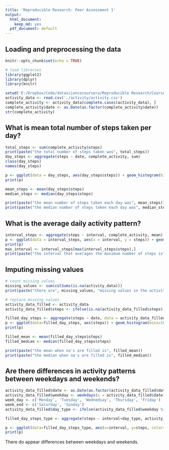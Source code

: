 ```yaml
---
title: 'Reproducible Research: Peer Assessment 1'
output:
  html_document:
    keep_md: yes
  pdf_document: default
---
```



## Loading and preprocessing the data

```r
knitr::opts_chunk$set(echo = TRUE)

# load libraries
library(ggplot2)
library(dplyr)
library(knitr)
```

```r
setwd('E:/Dropbox/Code/datasciencecoursera/Reproducible Research/Course Project 1/RepData_PeerAssessment1')
activity_data <- read.csv('./activity/activity.csv')
complete_activity <- activity_data[complete.cases(activity_data), ]
complete_activity$date <- as.Date(as.factor(complete_activity$date))
str(complete_activity)
```

## What is mean total number of steps taken per day?
```r
total_steps <- sum(complete_activity$steps)
print(paste("the total number of steps taken was", total_steps))
day_steps <- aggregate(steps ~ date, complete_activity, sum)
class(day_steps)
names(day_steps)

p <- ggplot(data = day_steps, aes(day_steps$steps)) + geom_histogram(bins=10)
print(p)

mean_steps <- mean(day_steps$steps)
median_steps <- median(day_steps$steps)

print(paste("the mean number of steps taken each day was", mean_steps))
print(paste("the median number of steps taken each day was", median_steps))
```


## What is the average daily activity pattern?
```r
interval_steps <- aggregate(steps ~ interval, complete_activity, mean)
p <- ggplot(data = interval_steps, aes(x = interval, y = steps)) + geom_line()
print(p)
max_interval <- interval_steps[max(interval_steps$steps),]
print(paste("the interval that averages the maximum number of steps is", max_interval$interval))
```


## Imputing missing values
```r
# count missing values
missing_values <- sum(colSums(is.na(activity_data)))
print(paste("there are", missing_values, "missing values in the activity data"))

# replace missing values
activity_data_filled <- activity_data
activity_data_filled$steps <- ifelse(is.na(activity_data_filled$steps), mean(activity_data_filled$steps, na.rm=TRUE), activity_data_filled$steps)

filled_day_steps <- aggregate(steps ~ date, data = activity_data_filled, sum)
p <- ggplot(data=filled_day_steps, aes(steps)) + geom_histogram(bins=10)
print(p)

filled_mean <- mean(filled_day_steps$steps)
filled_median <- median(filled_day_steps$steps)

print(paste("the mean when na's are filled is", filled_mean))
print(paste("the median when na's are filled is", filled_median))
```


## Are there differences in activity patterns between weekdays and weekends?
```r
activity_data_filled$date <- as.Date(as.factor(activity_data_filled$date))
activity_data_filled$weekday <- weekdays(x = activity_data_filled$date)
week_day <- c('Monday', 'Tuesday', 'Wednedsay', 'Thursday', 'Friday')
week_end <- c('Saturday', 'Sunday')
activity_data_filled$day_type <- ifelse(activity_data_filled$weekday %in% week_day,'weekday', 'weekend')

filled_day_steps_type <- aggregate(steps ~ interval+day_type, activity_data_filled, sum)

p <- ggplot(data=filled_day_steps_type, aes(x=interval, y=steps, color=day_type)) + geom_line() + facet_grid(day_type ~ .) + labs(title = "Step Count per Interval on Weekdays/Weekends")
print(p)
```

There do appear differences between weekdays and weekends.